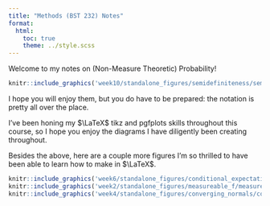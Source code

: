 ```yaml
---
title: "Methods (BST 232) Notes"
format: 
  html:
    toc: true
    theme: ../style.scss
---
```


Welcome to my notes on (Non-Measure Theoretic) Probability! 

```r
knitr::include_graphics('week10/standalone_figures/semidefiniteness/semidefiniteness.svg')
```

I hope you will enjoy them, but you do have to be prepared: the notation is pretty all over the place. 

I've been honing my $\LaTeX$ tikz and pgfplots skills throughout this course, so
I hope you enjoy the diagrams I have diligently been creating throughout. 

Besides the above, here are a couple more figures I'm so thrilled to have been
able to learn how to make in $\LaTeX$.

```r
knitr::include_graphics('week6/standalone_figures/conditional_expectation/conditional_expectation.svg')
knitr::include_graphics('week2/standalone_figures/measureable_f/measureable_f.svg')
knitr::include_graphics('week4/standalone_figures/converging_normals/converging_normals.svg')
```
